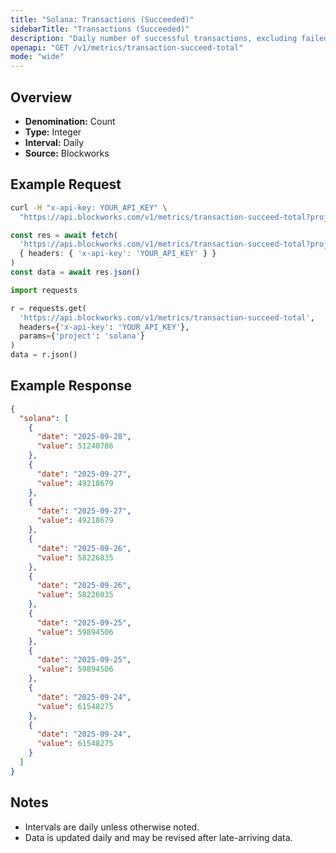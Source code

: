 ```yaml
---
title: "Solana: Transactions (Succeeded)"
sidebarTitle: "Transactions (Succeeded)"
description: "Daily number of successful transactions, excluding failed transactions."
openapi: "GET /v1/metrics/transaction-succeed-total"
mode: "wide"
---
```


## Overview

- **Denomination:** Count
- **Type:** Integer
- **Interval:** Daily
- **Source:** Blockworks

## Example Request

<CodeGroup>

```bash cURL
curl -H "x-api-key: YOUR_API_KEY" \
  "https://api.blockworks.com/v1/metrics/transaction-succeed-total?project=solana"
```

```typescript TypeScript
const res = await fetch(
  'https://api.blockworks.com/v1/metrics/transaction-succeed-total?project=solana',
  { headers: { 'x-api-key': 'YOUR_API_KEY' } }
)
const data = await res.json()
```

```python Python
import requests

r = requests.get(
  'https://api.blockworks.com/v1/metrics/transaction-succeed-total',
  headers={'x-api-key': 'YOUR_API_KEY'},
  params={'project': 'solana'}
)
data = r.json()
```

</CodeGroup>

## Example Response

```json
{
  "solana": [
    {
      "date": "2025-09-28",
      "value": 51240786
    },
    {
      "date": "2025-09-27",
      "value": 49218679
    },
    {
      "date": "2025-09-27",
      "value": 49218679
    },
    {
      "date": "2025-09-26",
      "value": 58226835
    },
    {
      "date": "2025-09-26",
      "value": 58226835
    },
    {
      "date": "2025-09-25",
      "value": 59894506
    },
    {
      "date": "2025-09-25",
      "value": 59894506
    },
    {
      "date": "2025-09-24",
      "value": 61548275
    },
    {
      "date": "2025-09-24",
      "value": 61548275
    }
  ]
}
```

## Notes
- Intervals are daily unless otherwise noted.
- Data is updated daily and may be revised after late-arriving data.